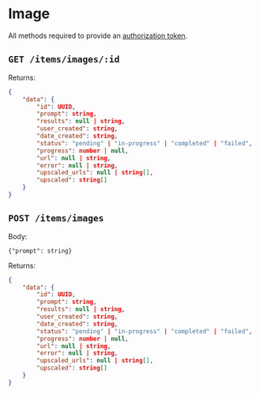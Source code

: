 # Image

All methods required to provide an [authorization token](/API/authentication).

## `GET /items/images/:id`

Returns: 

```json
{
    "data": {
        "id": UUID,
        "prompt": string,
        "results": null | string,
        "user_created": string,
        "date_created": string,
        "status": "pending" | "in-progress" | "completed" | "failed",
        "progress": number | null, 
        "url": null | string,
        "error": null | string,
        "upscaled_urls": null | string[],
        "upscaled": string[]
    }
}
```

## `POST /items/images`

Body: 

```
{"prompt": string}
```

Returns:

```json
{
    "data": {
        "id": UUID,
        "prompt": string,
        "results": null | string,
        "user_created": string,
        "date_created": string,
        "status": "pending" | "in-progress" | "completed" | "failed",
        "progress": number | null, 
        "url": null | string,
        "error": null | string,
        "upscaled_urls": null | string[],
        "upscaled": string[]
    }
}
```